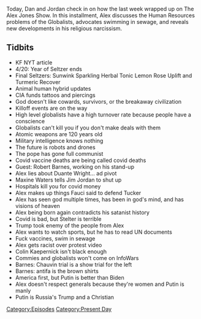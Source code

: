 {{DEFAULTSORT:
    #_EPISODE_0550:April 16, 2021
}}{{Episode
    | title           = April 16, 2021
    | caption         = Listen to this episode on [https://knowledgefight.libsyn.com/550-april-16-2021 Libsyn] [https://open.spotify.com/episode/3KvMxq6Y3Jrv0fwBOEwIrw Spotify], Read the [[Transcript/550: April 16, 2021|Unofficial Transcript]], View discussion on [https://reddit.com/mtsz1d Reddit]
    | episodeNumber   = 550
    | length          = 01:08:25
    | airDate         = April 19, 2021
    | coverageDate    = April 16, 2021
    | episodeType     = [[:Category:Present Day|Present Day]]
    | appearance      = [[Robert Barnes]], [[Duante Wright]], [[Maxine Waters]], [[Jim Jordan]], [[Anthony Fauci]], [[Tucker Carlson]], [[Brian Stelter]], [[Colin Kaepernick]]
    | beverage        = Sunwink Sparkling Herbal Tonic Lemon Rose Uplift; Sunwink Sparkling Herbal Tonic Turmeric Recover
    | previousEpisode = [[549: April 13-14, 2021]]
    | nextEpisode     = [[551: April 20-21, 2021]]
}}

{{Stub}}

Today, Dan and Jordan check in on how the last week wrapped up on The Alex Jones Show. In this installment, Alex discusses the Human Resources problems of the Globalists, advocates swimming in sewage, and reveals new developments in his religious narcissism.

==Tidbits==

*KF NYT article
*4/20: Year of Seltzer ends
*Final Seltzers: Sunwink Sparkling Herbal Tonic Lemon Rose Uplift and Turmeric Recover
*Animal human hybrid updates
*CIA funds tattoos and piercings
*God doesn't like cowards, survivors, or the breakaway civilization
*Killoff events are on the way
*High level globalists have a high turnover rate because people have a conscience
*Globalists can't kill you if you don't make deals with them
*Atomic weapons are 120 years old
*Military intelligence knows nothing
*The future is robots and drones
*The pope has gone full communist
*Covid vaccine deaths are being called covid deaths
*Guest: Robert Barnes, working on his stand-up
*Alex lies about Duante Wright... ad pivot
*Maxine Waters tells Jim Jordan to shut up
*Hospitals kill you for covid money
*Alex makes up things Fauci said to defend Tucker
*Alex has seen god multiple times, has been in god's mind, and has visions of heaven
*Alex being born again contradicts his satanist history
*Covid is bad, but Stelter is terrible
*Trump took enemy of the people from Alex
*Alex wants to watch sports, but he has to read UN documents
*Fuck vaccines, swim in sewage
*Alex gets racist over protest video
*Colin Kaepernick isn't black enough
*Commies and globalists won't come on InfoWars
*Barnes: Chauvin trial is a show trial for the left
*Barnes: antifa is the brown shirts
*America first, but Putin is better than Biden
*Alex doesn't respect generals because they're women and Putin is manly
*Putin is Russia's Trump and a Christian

[[Category:Episodes]]
[[Category:Present Day]]

